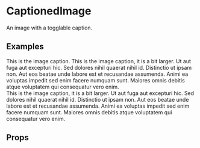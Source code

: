 
<Meta title="2 Pattern Library/3 Elements/CaptionedImage" component={CaptionedImage} />

# CaptionedImage

An image with a togglable caption.

## Examples

<Canvas>
    <Story name="Normal">
        <CaptionedImage src={kansas} alt="Scene from Wizard of Oz">
            This is the image caption.
        </CaptionedImage>
    </Story>
</Canvas>

<Canvas>
    <Story name="More text">
        <CaptionedImage src={kansas} alt="Scene from Wizard of Oz">
            This is the image caption, it is a bit larger.
            Ut aut fuga aut excepturi hic. Sed dolores nihil quaerat nihil id.
            Distinctio ut ipsam non. Aut eos beatae unde labore est et recusandae assumenda.
            Animi ea voluptas impedit sed enim facere numquam sunt. Maiores omnis debitis
            atque voluptatem qui consequatur vero enim.
        </CaptionedImage>
    </Story>
</Canvas>

<Canvas>
    <Story name="Resized">
        <div style={{width: "200px"}}>
            <CaptionedImage src={kansas} alt="Scene from Wizard of Oz" style={{width: "100%"}}>
                This is the image caption, it is a bit larger.
                Ut aut fuga aut excepturi hic. Sed dolores nihil quaerat nihil id.
                Distinctio ut ipsam non. Aut eos beatae unde labore est et recusandae assumenda.
                Animi ea voluptas impedit sed enim facere numquam sunt. Maiores omnis debitis
                atque voluptatem qui consequatur vero enim.
            </CaptionedImage>
        </div>
    </Story>
</Canvas>

## Props

<ArgsTable of={CaptionedImage} />

